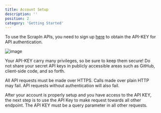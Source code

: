 ```yaml
---
title: Account Setup
description: ''
position: 2
category: 'Getting Started'
---
```


To use the ScrapIn APIs, you need to sign up [here](https://tally.so/r/wa2KjZ) to obtain the API-KEY for API authentication.


![image](/images/integrations.png "Credentials Image")


<alert type="danger">

Your API-KEY carry many privileges, so be sure to keep them secure! Do not share your secret API keys in publicly accessible areas such as GitHub, client-side code, and so forth.

</alert>

<alert type="danger">

All API requests must be made over HTTPS. Calls made over plain HTTP may fail. API requests without authentication will also fail.

</alert>

After your account is properly setup and you have access to the API KEY, the next step is to use the API Key to make request towards all other endpoint. The API KEY must be a query parameter in all other requests.
